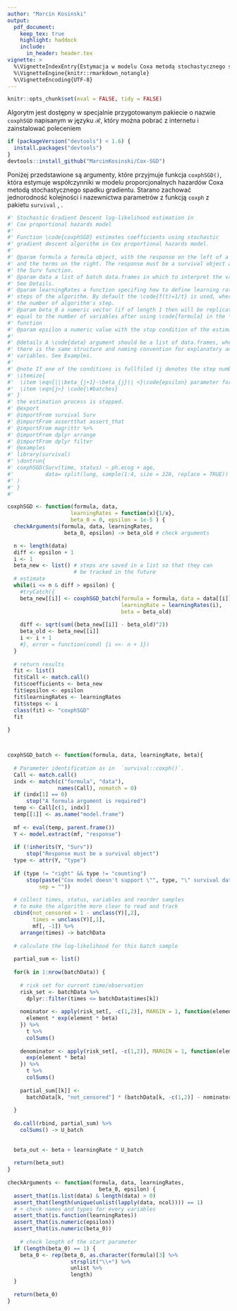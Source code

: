 ```yaml
---
author: "Marcin Kosinski"
output:
  pdf_document:
    keep_tex: true
    highlight: haddock
    include: 
      in_header: header.tex
vignette: >
  %\VignetteIndexEntry{Estymacja w modelu Coxa metodą stochastycznego spadku gradientu}
  %\VignetteEngine{knitr::rmarkdown_notangle}
  %\VignetteEncoding{UTF-8}
---
```

```r
knitr::opts_chunk$set(eval = FALSE, tidy = FALSE)
```

Algorytm jest dostępny w specjalnie przygotowanym pakiecie o nazwie `coxphSGD` napisanym w języku $\mathcal{R}$, który można pobrać z internetu i zainstalować poleceniem
```r
if (packageVersion("devtools") < 1.6) {
  install.packages("devtools")
}
devtools::install_github("MarcinKosinski/Cox-SGD")
```

Poniżej przedstawione są argumenty, które przyjmuje funkcja `coxphSGD()`, która estymuje współczynniki w modelu proporcjonalnych hazardów Coxa metodą stochastycznego spadku gradientu. Starano zachować jednorodność kolejności i nazewnictwa parametrów z funkcją `coxph` z pakietu `survival` \cite{ther}, \cite{survival}.

```r
#' Stochastic Gradient Descent log-likelihood estimation in 
#' Cox proportional hazards model
#' 
#' Function \code{coxphSGD} estimates coefficients using stochastic
#' gradient descent algorithm in Cox proportional hazards model.
#' 
#' @param formula a formula object, with the response on the left of a ~ operator,
#' and the terms on the right. The response must be a survival object as returned by
#' the Surv function.
#' @param data a list of batch data.frames in which to interpret the variables named in the \code{formula}.
#' See Details.
#' @param learningRates a function specifing how to define learning rates in 
#' steps of the algorithm. By default the \code{f(t)=1/t} is used, where \code{t} is
#' the number of algorithm's step.
#' @param beta_0 a numeric vector (if of length 1 then will be replicated) of length 
#' equal to the number of variables after using \code{formula} in the \code{model.matrix}
#' function
#' @param epsilon a numeric value with the stop condition of the estimation algorithm. 
#'
#' @details A \code{data} argument should be a list of data.frames, where in every batch data.frame
#' there is the same structure and naming convention for explanatory and survival (times, censoring)
#' variables. See Examples.
#'
#' @note If one of the conditions is fullfiled (j denotes the step number)
#' \itemize{
#'  \item \eqn{||\beta_{j+1}-\beta_{j}|| <}\code{epsilon} parameter for any \eqn{j}
#'  \item \eqn{j>} \code{\#batches} 
#' }
#' the estimation process is stopped.
#' @export
#' @importFrom survival Surv
#' @importFrom assertthat assert_that
#' @importFrom magrittr %>%
#' @importFrom dplyr arrange
#' @importFrom dplyr filter
#' @examples
#' library(survival)
#' \dontrun{
#' coxphSGD(Surv(time, status) ~ ph.ecog + age,
#'          data= split(lung, sample(1:4, size = 228, replace = TRUE))
#' )
#' }
#' 

coxphSGD <- function(formula, data, 
                    learningRates = function(x){1/x},
                    beta_0 = 0, epsilon = 1e-5 ) {
  checkArguments(formula, data, learningRates,
                  beta_0, epsilon) -> beta_old # check arguments

  n <- length(data)
  diff <- epsilon + 1
  i <- 1
  beta_new <- list() # steps are saved in a list so that they can
                     # be tracked in the future
  # estimate
  while(i <= n & diff > epsilon) {
    #tryCatch({
    beta_new[[i]] <- coxphSGD_batch(formula = formula, data = data[[i]],
                                    learningRate = learningRates(i),
                                    beta = beta_old)
    
    diff <- sqrt(sum((beta_new[[i]] - beta_old)^2))
    beta_old <- beta_new[[i]]
    i <- i + 1  
    #}, error = function(cond) {i <<- n + 1})
  }
  
  # return results
  fit <- list()
  fit$Call <- match.call()
  fit$coefficients <- beta_new
  fit$epsilon <- epsilon
  fit$learningRates <- learningRates
  fit$steps <- i
  class(fit) <- "coxphSGD"
  fit
  
}



coxphSGD_batch <- function(formula, data, learningRate, beta){
  
  # Parameter identification as in  `survival::coxph()`.
  Call <- match.call()
  indx <- match(c("formula", "data"),
                names(Call), nomatch = 0)
  if (indx[1] == 0) 
      stop("A formula argument is required")
  temp <- Call[c(1, indx)]
  temp[[1]] <- as.name("model.frame")
  
  mf <- eval(temp, parent.frame())
  Y <- model.extract(mf, "response")
  
  if (!inherits(Y, "Surv")) 
      stop("Response must be a survival object")
  type <- attr(Y, "type")
  
  if (type != "right" && type != "counting") 
      stop(paste("Cox model doesn't support \"", type, "\" survival data", 
          sep = ""))
  
  # collect times, status, variables and reorder samples 
  # to make the algorithm more clear to read and track
  cbind(not_censored = 1 - unclass(Y)[,2],
        times = unclass(Y)[,1],
        mf[, -1]) %>%
    arrange(times) -> batchData
  
  # calculate the log-likelihood for this batch sample
  
  partial_sum <- list()
  
  for(k in 1:nrow(batchData)) {
    
    # risk set for current time/observation
    risk_set <- batchData %>%
      dplyr::filter(times <= batchData$times[k])
    
    nominator <- apply(risk_set[, -c(1,2)], MARGIN = 1, function(element){
      element * exp(element * beta)
    }) %>%
      t %>%
      colSums()
    
    denominator <- apply(risk_set[, -c(1,2)], MARGIN = 1, function(element){
      exp(element * beta)
    }) %>%
      t %>%
      colSums()
    
    partial_sum[[k]] <- 
      batchData[k, "not_censored"] * (batchData[k, -c(1,2)] - nominator/denominator)
    
  }
  
  do.call(rbind, partial_sum) %>%
    colSums() -> U_batch
  
  
  beta_out <- beta + learningRate * U_batch
  
  return(beta_out)
}
  
checkArguments <- function(formula, data, learningRates,
                             beta_0, epsilon) {
  assert_that(is.list(data) & length(data) > 0)
  assert_that(length(unique(unlist(lapply(data, ncol)))) == 1)
  # + check names and types for every variables
  assert_that(is.function(learningRates))
  assert_that(is.numeric(epsilon))
  assert_that(is.numeric(beta_0))
  
    # check length of the start parameter
  if (length(beta_0) == 1) {
    beta_0 <- rep(beta_0, as.character(formula)[3] %>%
                    strsplit("\\+") %>%
                    unlist %>%
                    length)
  }
  
  return(beta_0)
}

```
